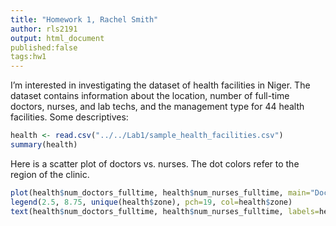 ```yaml
---
title: "Homework 1, Rachel Smith"
author: rls2191
output: html_document
published:false
tags:hw1
---
```

I'm interested in investigating the dataset of health facilities in Niger. The dataset contains  information about the location, number of full-time doctors, nurses, and lab techs, and the management type for 44 health facilities. Some descriptives:
```r
health <- read.csv("../../Lab1/sample_health_facilities.csv")
summary(health)
```
Here is a scatter plot of doctors vs. nurses. The dot colors refer to the region of the clinic.
```r
plot(health$num_doctors_fulltime, health$num_nurses_fulltime, main="Doctors and Nurses in Niger by Region", xlab="Number of Full Time Doctors", ylab="Number of Full Time Nurses", xlim=c(0,4), ylim=c(0,9), pch=19, col=health$zone)
legend(2.5, 8.75, unique(health$zone), pch=19, col=health$zone)
text(health$num_doctors_fulltime, health$num_nurses_fulltime, labels=health$lga, cex= 0.7)
```

